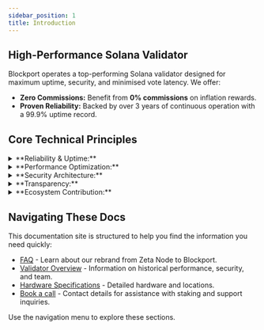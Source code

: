 ```yaml
---
sidebar_position: 1
title: Introduction
---
```


## High-Performance Solana Validator

Blockport operates a top-performing Solana validator designed for maximum uptime, security, and minimised vote latency. We offer:

* **Zero Commissions:** Benefit from **0% commissions** on inflation rewards.
* **Proven Reliability:** Backed by over 3 years of continuous operation with a 99.9% uptime record.

## Core Technical Principles
<details>
<summary>**Reliability & Uptime:**</summary> 
* We prioritize operational stability through redundant infrastructure across multiple continents, proactive monitoring (automated and manual), and rigorous incident response protocols. Our 3+ year track record reflects this commitment.
</details>
<details>
<summary>**Performance Optimization:**</summary> 
* Our validators utilize carefully selected hardware (including AMD Ryzen Threadripper Pro CPUs and high-speed NVMe drives) and optimized configurations specifically tailored to meet Solana's demanding performance requirements, maximizing yield potential.
</details>
<details>
<summary>**Security Architecture:**</summary> 
* Security is paramount. We employ hardware security modules (HSMs) for key management, mandatory multi-factor authentication (MFA) for system access, and adhere to industry best practices to safeguard operations and delegated assets.
</details>
<details>
<summary>**Transparency:**</summary> 
* We believe in clear communication and predictable operations. Our public commission structure (0% inflation / 8% MEV) is stable – we have never raised public fees since inception.
</details>
<details>
<summary>**Ecosystem Contribution:**</summary> 
* We actively support Solana's health and decentralization through participation in Solana's official delegation program and by operating a dedicated testnet validator.
</details>

## Navigating These Docs

This documentation site is structured to help you find the information you need quickly:

* [FAQ](https://docs.blockport.xyz/docs/faq) - Learn about our rebrand from Zeta Node to Blockport. 
* [Validator Overview](https://docs.blockport.xyz/docs/overview) - Information on historical performance, security, and team.
* [Hardware Specifications](https://docs.blockport.xyz/docs/hardware) - Detailed hardware and locations.
* [Book a call](https://docs.blockport.xyz/docs/Contact) - Contact details for assistance with staking and support inquiries.

Use the navigation menu to explore these sections.